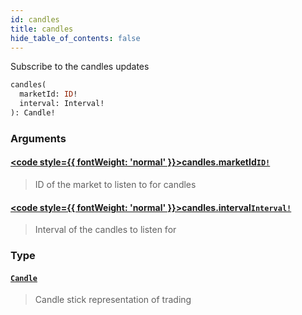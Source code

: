 ```yaml
---
id: candles
title: candles
hide_table_of_contents: false
---
```








Subscribe to the candles updates

```graphql
candles(
  marketId: ID!
  interval: Interval!
): Candle!
```


### Arguments

#### [<code style={{ fontWeight: 'normal' }}>candles.<b>marketId</b></code>](#)<Bullet />[`ID!`](/docs/testnet/graphql/scalars/id) <Badge class="secondary" text="non-null"/> <Badge class="secondary" text="scalar"/>
> ID of the market to listen to for candles
> 

#### [<code style={{ fontWeight: 'normal' }}>candles.<b>interval</b></code>](#)<Bullet />[`Interval!`](/docs/testnet/graphql/enums/interval) <Badge class="secondary" text="non-null"/> <Badge class="secondary" text="enum"/>
> Interval of the candles to listen for
> 

### Type

#### [`Candle`](/docs/testnet/graphql/objects/candle) <Badge class="secondary" text="object"/>
> Candle stick representation of trading
> 





